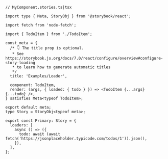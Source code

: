 ```tsx
// MyComponent.stories.ts|tsx

import type { Meta, StoryObj } from '@storybook/react';

import fetch from 'node-fetch';

import { TodoItem } from './TodoItem';

const meta = {
  /* 👇 The title prop is optional.
   * See https://storybook.js.org/docs/7.0/react/configure/overview#configure-story-loading
   * to learn how to generate automatic titles
   */
  title: 'Examples/Loader',

  component: TodoItem,
  render: (args, { loaded: { todo } }) => <TodoItem {...args} {...todo} />,
} satisfies Meta<typeof TodoItem>;

export default meta;
type Story = StoryObj<typeof meta>;

export const Primary: Story = {
  loaders: [
    async () => ({
      todo: await (await fetch('https://jsonplaceholder.typicode.com/todos/1')).json(),
    }),
  ],
};
```
